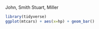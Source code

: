 John, Smith
Stuart, Miller



```r
library(tidyverse)
ggplot(mtcars) + aes(x=hp) + geom_bar()

```

